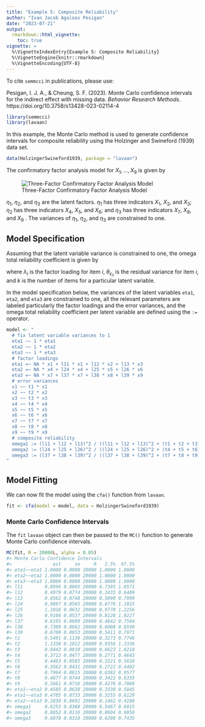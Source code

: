 ```yaml
---
title: "Example 5: Composite Reliability"
author: "Ivan Jacob Agaloos Pesigan"
date: "2023-07-21"
output:
  rmarkdown::html_vignette:
    toc: true
vignette: >
  %\VignetteIndexEntry{Example 5: Composite Reliability}
  %\VignetteEngine{knitr::rmarkdown}
  %\VignetteEncoding{UTF-8}
---
```


<!-- vignettes/example-5-composite-reliability.Rmd is generated from .setup/vignettes/example-5-composite-reliability.Rmd.orig. Please edit that file -->



To cite `semmcci` in publications, please use: 

Pesigan, I. J. A., & Cheung, S. F. (2023).
Monte Carlo confidence intervals for the indirect effect with missing data.
*Behavior Research Methods*.
https://doi.org/10.3758/s13428-023-02114-4




```r
library(semmcci)
library(lavaan)
```

In this example,
the Monte Carlo method is used to generate confidence intervals
for composite reliability
using the Holzinger and Swineford (1939) data set.


```r
data(HolzingerSwineford1939, package = "lavaan")
```

\noindent The confirmatory factor analysis model for $X_{1}, \dots, X_{9}$
is given by

![Three-Factor Confirmatory Factor Analysis Model](https://raw.githubusercontent.com/jeksterslab/semmcci/main/latexsrc/figures/png/cfa.png)

\noindent $\eta_{1}$, $\eta_{2}$, and $\eta_{3}$ are the latent factors.
$\eta_{1}$ has three indicators $X_{1}$, $X_{2}$, and $X_{3}$;
$\eta_{2}$ has three indicators $X_{4}$, $X_{5}$, and $X_{6}$; and
$\eta_{3}$ has three indicators $X_{7}$, $X_{8}$, and $X_{9}$ .
The variances of $\eta_{1}$, $\eta_{2}$, and $\eta_{3}$ are constrained to one.

## Model Specification

Assuming that the latent variable variance is constrained to one,
the omega total reliability coefficient is given by

\begin{equation}
  \omega_{\mathrm{total}}
  =
  \frac{
  \left(
  \sum_{i = 1}^{k}
  \lambda_{i}
  \right)^2
  }{
  \left(
  \sum_{i = 1}^{k}
  \lambda_{i}
  \right)^2
  +
  \sum_{i = 1}^{k}
  \theta_{\varepsilon_{ii}}
  }
\end{equation}

\noindent where $\lambda_{i}$ is the factor loading for item $i$,
$\theta_{\varepsilon_{ii}}$ is the residual variance for item $i$,
and $k$ is the number of items for a particular latent variable.

In the model specification below,
the variances of the latent variables `eta1`, `eta2`, and `eta3` are constrained to one,
all the relevant parameters are labeled particularly the factor loadings and the error variances,
and the omega total reliability coefficient per latent variable are defined
using the `:=` operator.


```r
model <- "
  # fix latent variable variances to 1
  eta1 ~~ 1 * eta1
  eta2 ~~ 1 * eta2
  eta3 ~~ 1 * eta3
  # factor loadings
  eta1 =~ NA * x1 + l11 * x1 + l12 * x2 + l13 * x3
  eta2 =~ NA * x4 + l24 * x4 + l25 * x5 + l26 * x6
  eta3 =~ NA * x7 + l37 * x7 + l38 * x8 + l39 * x9
  # error variances
  x1 ~~ t1 * x1
  x2 ~~ t2 * x2
  x3 ~~ t3 * x3
  x4 ~~ t4 * x4
  x5 ~~ t5 * x5
  x6 ~~ t6 * x6
  x7 ~~ t7 * x7
  x8 ~~ t8 * x8
  x9 ~~ t9 * x9
  # composite reliability
  omega1 := (l11 + l12 + l13)^2 / ((l11 + l12 + l13)^2 + (t1 + t2 + t3))
  omega2 := (l24 + l25 + l26)^2 / ((l24 + l25 + l26)^2 + (t4 + t5 + t6))
  omega3 := (l37 + l38 + l39)^2 / ((l37 + l38 + l39)^2 + (t7 + t8 + t9))
"
```

## Model Fitting

We can now fit the model using the `cfa()` function from `lavaan`.


```r
fit <- cfa(model = model, data = HolzingerSwineford1939)
```

### Monte Carlo Confidence Intervals

The `fit` `lavaan` object can then be passed to the `MC()` function
to generate Monte Carlo confidence intervals.


```r
MC(fit, R = 20000L, alpha = 0.05)
#> Monte Carlo Confidence Intervals
#>               est     se     R   2.5%  97.5%
#> eta1~~eta1 1.0000 0.0000 20000 1.0000 1.0000
#> eta2~~eta2 1.0000 0.0000 20000 1.0000 1.0000
#> eta3~~eta3 1.0000 0.0000 20000 1.0000 1.0000
#> l11        0.8996 0.0805 20000 0.7395 1.0571
#> l12        0.4979 0.0774 20000 0.3433 0.6489
#> l13        0.6562 0.0748 20000 0.5090 0.7999
#> l24        0.9897 0.0565 20000 0.8776 1.1015
#> l25        1.1016 0.0632 20000 0.9770 1.2256
#> l26        0.9166 0.0537 20000 0.8128 1.0227
#> l37        0.6195 0.0699 20000 0.4842 0.7564
#> l38        0.7309 0.0662 20000 0.6008 0.8590
#> l39        0.6700 0.0653 20000 0.5411 0.7971
#> t1         0.5491 0.1136 20000 0.3273 0.7746
#> t2         1.1338 0.1012 20000 0.9356 1.3336
#> t3         0.8443 0.0910 20000 0.6623 1.0218
#> t4         0.3712 0.0477 20000 0.2771 0.4643
#> t5         0.4463 0.0585 20000 0.3321 0.5618
#> t6         0.3562 0.0431 20000 0.2722 0.4402
#> t7         0.7994 0.0815 20000 0.6382 0.9577
#> t8         0.4877 0.0744 20000 0.3422 0.6335
#> t9         0.5661 0.0716 20000 0.4276 0.7066
#> eta1~~eta2 0.4585 0.0638 20000 0.3338 0.5845
#> eta1~~eta3 0.4705 0.0733 20000 0.3255 0.6129
#> eta2~~eta3 0.2830 0.0691 20000 0.1462 0.4188
#> omega1     0.6253 0.0368 20000 0.5467 0.6915
#> omega2     0.8852 0.0116 20000 0.8604 0.9058
#> omega3     0.6878 0.0310 20000 0.6208 0.7435
```
